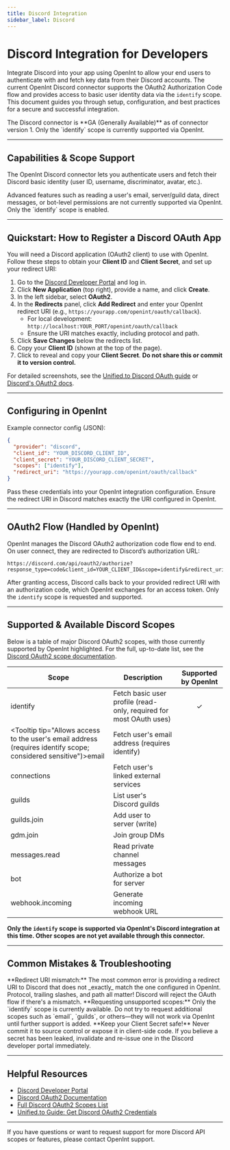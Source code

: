 ```yaml
---
title: Discord Integration
sidebar_label: Discord
---
```


# Discord Integration for Developers

Integrate Discord into your app using OpenInt to allow your end users to authenticate with and fetch key data from their Discord accounts. The current OpenInt Discord connector supports the OAuth2 Authorization Code flow and provides access to basic user identity data via the `identify` scope. This document guides you through setup, configuration, and best practices for a secure and successful integration.

<Info>
The Discord connector is **GA (Generally Available)** as of connector version 1. Only the `identify` scope is currently supported via OpenInt.
</Info>

---

## Capabilities & Scope Support

The OpenInt Discord connector lets you authenticate users and fetch their Discord basic identity (user ID, username, discriminator, avatar, etc.).

<Note>
Advanced features such as reading a user's email, server/guild data, direct messages, or bot-level permissions are not currently supported via OpenInt. Only the `identify` scope is enabled.
</Note>

---

## Quickstart: How to Register a Discord OAuth App

You will need a Discord application (OAuth2 client) to use with OpenInt. Follow these steps to obtain your **Client ID** and **Client Secret**, and set up your redirect URI:

1. Go to the [Discord Developer Portal](https://discord.com/developers/applications) and log in.
2. Click **New Application** (top right), provide a name, and click **Create**.
3. In the left sidebar, select **OAuth2**.
4. In the **Redirects** panel, click **Add Redirect** and enter your OpenInt redirect URI (e.g., `https://yourapp.com/openint/oauth/callback`).
   - For local development: `http://localhost:YOUR_PORT/openint/oauth/callback`
   - Ensure the URI matches exactly, including protocol and path.
5. Click **Save Changes** below the redirects list.
6. Copy your **Client ID** (shown at the top of the page).
7. Click to reveal and copy your **Client Secret**. **Do not share this or commit it to version control.**

For detailed screenshots, see the [Unified.to Discord OAuth guide](https://docs.unified.to/guides/how_to_get_your_discord_oauth_2_credentials_and_bot_token) or [Discord's OAuth2 docs](https://discord.com/developers/docs/topics/oauth2).

---

## Configuring in OpenInt

Example connector config (JSON):

```json
{
  "provider": "discord",
  "client_id": "YOUR_DISCORD_CLIENT_ID",
  "client_secret": "YOUR_DISCORD_CLIENT_SECRET",
  "scopes": ["identify"],
  "redirect_uri": "https://yourapp.com/openint/oauth/callback"
}
```

Pass these credentials into your OpenInt integration configuration. Ensure the redirect URI in Discord matches exactly the URI configured in OpenInt.

---

## OAuth2 Flow (Handled by OpenInt)

OpenInt manages the Discord OAuth2 authorization code flow end to end. On user connect, they are redirected to Discord’s authorization URL:

```
https://discord.com/api/oauth2/authorize?response_type=code&client_id=YOUR_CLIENT_ID&scope=identify&redirect_uri=YOUR_URI&state=STATE
```

After granting access, Discord calls back to your provided redirect URI with an authorization code, which OpenInt exchanges for an access token. Only the `identify` scope is requested and supported.

---

## Supported & Available Discord Scopes

Below is a table of major Discord OAuth2 scopes, with those currently supported by OpenInt highlighted. For the full, up-to-date list, see the [Discord OAuth2 scope documentation](https://discord.com/developers/docs/topics/oauth2#shared-resources-oauth2-scopes).

| Scope               | Description                                                                                                      | Supported by OpenInt  |
|---------------------|------------------------------------------------------------------------------------------------------------------|:---------------------:|
| <Tooltip tip="Allows fetching the user's basic information (user ID, username, avatar, discriminator, etc.). This is read-only access to basic profile data.">identify</Tooltip>           | Fetch basic user profile (read-only, required for most OAuth uses)                                  | ✓                     |
| <Tooltip tip="Allows access to the user's email address (requires identify scope; considered sensitive")>email</Tooltip>               | Fetch user's email address (requires identify)                                                      |                       |
| <Tooltip tip="Read user's connected third-party accounts (like Steam, Battle.net, etc.)">connections</Tooltip>                        | Fetch user's linked external services                                                               |                       |
| <Tooltip tip="List of Discord servers (guilds) the user is in; read-only.">guilds</Tooltip>                                          | List user's Discord guilds                                                                          |                       |
| <Tooltip tip="Allows app to join servers on user's behalf (write)">guilds.join</Tooltip>                                             | Add user to server (write)                                                                         |                       |
| <Tooltip tip="Join group DMs on user's behalf (write)">gdm.join</Tooltip>                                                            | Join group DMs                                                                                     |                       |
| <Tooltip tip="Read messages in private channels DMs/group DMs (high privilege)">messages.read</Tooltip>                              | Read private channel messages                                                                      |                       |
| <Tooltip tip="Add an OAuth2 bot to user's selected guild">bot</Tooltip>                                                              | Authorize a bot for server                                                                         |                       |
| <Tooltip tip="Generate webhook URLs for a channel (write as webhook)">webhook.incoming</Tooltip>                                     | Generate incoming webhook URL                                                                      |                       |

<Check>**Only the `identify` scope is supported via OpenInt's Discord integration at this time. Other scopes are not yet available through this connector.**</Check>

---

## Common Mistakes & Troubleshooting

<Warning>
**Redirect URI mismatch:** The most common error is providing a redirect URI to Discord that does not _exactly_ match the one configured in OpenInt. Protocol, trailing slashes, and path all matter! Discord will reject the OAuth flow if there's a mismatch.
</Warning>

<Warning>
**Requesting unsupported scopes:** Only the `identify` scope is currently available. Do not try to request additional scopes such as `email`, `guilds`, or others—they will not work via OpenInt until further support is added.
</Warning>

<Note>
**Keep your Client Secret safe!** Never commit it to source control or expose it in client-side code. If you believe a secret has been leaked, invalidate and re-issue one in the Discord developer portal immediately.
</Note>

---

## Helpful Resources

- [Discord Developer Portal](https://discord.com/developers/applications)
- [Discord OAuth2 Documentation](https://discord.com/developers/docs/topics/oauth2)
- [Full Discord OAuth2 Scopes List](https://discord.com/developers/docs/topics/oauth2#shared-resources-oauth2-scopes)
- [Unified.to Guide: Get Discord OAuth2 Credentials](https://docs.unified.to/guides/how_to_get_your_discord_oauth_2_credentials_and_bot_token)

---

If you have questions or want to request support for more Discord API scopes or features, please contact OpenInt support.